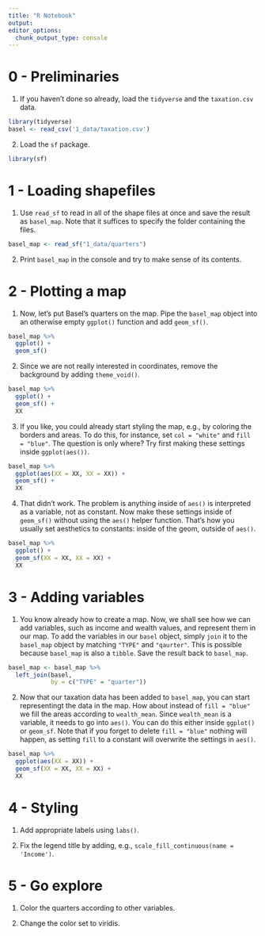 ```yaml
---
title: "R Notebook"
output:
editor_options:
  chunk_output_type: console
---
```


# 0 - Preliminaries

1. If you haven't done so already, load the `tidyverse` and the `taxation.csv` data. 

```r
library(tidyverse)
basel <- read_csv('1_data/taxation.csv')
```

2. Load the `sf` package. 

```r
library(sf)
```

# 1 - Loading shapefiles

1. Use `read_sf` to read in all of the shape files at once and save the result as `basel_map`. Note that it suffices to specify the folder containing the files. 

```r
basel_map <- read_sf("1_data/quarters")
```

2. Print `basel_map` in the console and try to make sense of its contents. 

# 2 - Plotting a map

1. Now, let's put Basel's quarters on the map. Pipe the `basel_map` object into an otherwise empty `ggplot()` function and add `geom_sf()`. 

```r
basel_map %>% 
  ggplot() + 
  geom_sf()
```

2. Since we are not really interested in coordinates, remove the background by adding `theme_void()`.  

```r
basel_map %>% 
  ggplot() + 
  geom_sf() + 
  XX
```

3. If you like, you could already start styling the map, e.g., by coloring the borders and areas. To do this, for instance, set `col = "white"` and `fill = "blue"`. The question is only where? Try first making these settings inside `ggplot(aes())`. 

```r
basel_map %>% 
  ggplot(aes(XX = XX, XX = XX)) + 
  geom_sf() + 
  XX
```

4. That didn't work. The problem is anything inside of `aes()` is interpreted as a variable, not as constant. Now make these settings inside of `geom_sf()` without using the `aes()` helper function. That's how you usually set aesthetics to constants: inside of the geom, outside of `aes()`.

```r
basel_map %>% 
  ggplot() + 
  geom_sf(XX = XX, XX = XX) + 
  XX
```

# 3 - Adding variables

1. You know already how to create a map. Now, we shall see how we can add variables, such as income and wealth values, and represent them in our map. To add the variables in our `basel` object, simply `join` it to the `basel_map` object by matching `"TYPE"` and `"qaurter"`. This is possible because `basel_map` is also a `tibble`. Save the result back to `basel_map`.

```r
basel_map <- basel_map %>% 
  left_join(basel,
            by = c("TYPE" = "quarter"))
```

2. Now that our taxation data has been added to `basel_map`, you can start representingt the data in the map. How about instead of `fill = "blue"` we fill the areas according to `wealth_mean`. Since `wealth_mean` is a variable, it needs to go into `aes()`. You can do this either inside `ggplot()` or `geom_sf`. Note that if you forget to delete `fill = "blue"` nothing will happen, as setting `fill` to a constant will overwrite the settings in `aes()`.    

```r
basel_map %>% 
  ggplot(aes(XX = XX)) + 
  geom_sf(XX = XX, XX = XX) + 
  XX
```

# 4 - Styling

1. Add appropriate labels using `labs()`. 

2. Fix the legend title by adding, e.g., `scale_fill_continuous(name = 'Income')`.

# 5 - Go explore

1. Color the quarters according to other variables. 

2. Change the color set to viridis. 







